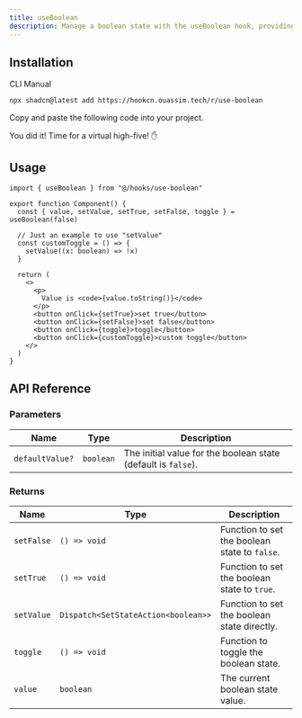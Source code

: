```yaml
---
title: useBoolean
description: Manage a boolean state with the useBoolean hook, providing methods to set it to true, false, or toggle between them.
---
```


## Installation

<Tabs defaultValue="cli">

<TabsList>
  <TabsTrigger value="cli">CLI</TabsTrigger>
  <TabsTrigger value="manual">Manual</TabsTrigger>
</TabsList>

<TabsContent value="cli">

```bash
npx shadcn@latest add https://hookcn.ouassim.tech/r/use-boolean
```

</TabsContent>

<TabsContent value="manual">

<Steps>

<Step>Copy and paste the following code into your project.</Step>

<ComponentSource name="use-boolean" />

<Step>You did it! Time for a virtual high-five! ✋</Step>

</Steps>

</TabsContent>

</Tabs>

## Usage

```tsx {1, 4, 8}
import { useBoolean } from "@/hooks/use-boolean"

export function Component() {
  const { value, setValue, setTrue, setFalse, toggle } = useBoolean(false)

  // Just an example to use "setValue"
  const customToggle = () => {
    setValue((x: boolean) => !x)
  }

  return (
    <>
      <p>
        Value is <code>{value.toString()}</code>
      </p>
      <button onClick={setTrue}>set true</button>
      <button onClick={setFalse}>set false</button>
      <button onClick={toggle}>toggle</button>
      <button onClick={customToggle}>custom toggle</button>
    </>
  )
}
```

## API Reference

### Parameters

| Name            | Type      | Description                                                   |
| --------------- | --------- | ------------------------------------------------------------- |
| `defaultValue?` | `boolean` | The initial value for the boolean state (default is `false`). |

### Returns

| Name       | Type                                | Description                                   |
| ---------- | ----------------------------------- | --------------------------------------------- |
| `setFalse` | `() => void`                        | Function to set the boolean state to `false`. |
| `setTrue`  | `() => void`                        | Function to set the boolean state to `true`.  |
| `setValue` | `Dispatch<SetStateAction<boolean>>` | Function to set the boolean state directly.   |
| `toggle`   | `() => void`                        | Function to toggle the boolean state.         |
| `value`    | `boolean`                           | The current boolean state value.              |
